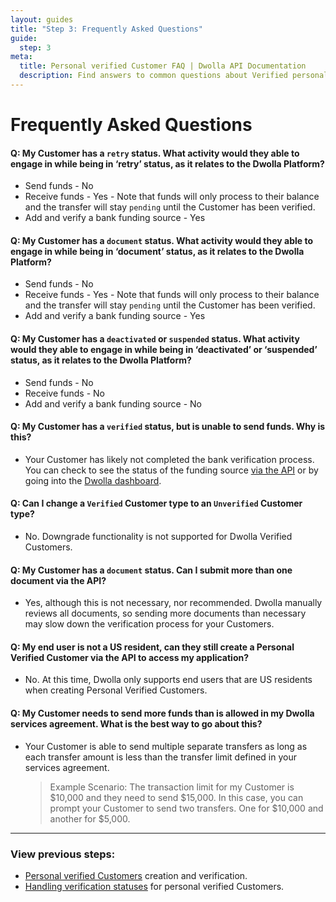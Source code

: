 ```yaml
---
layout: guides
title: "Step 3: Frequently Asked Questions"
guide:
  step: 3
meta:
  title: Personal verified Customer FAQ | Dwolla API Documentation
  description: Find answers to common questions about Verified personal Customers in the Dwolla API.
---
```


# Frequently Asked Questions

#### **Q: My Customer has a `retry` status. What activity would they able to engage in while being in ‘retry’ status, as it relates to the Dwolla Platform?**

- Send funds - No
- Receive funds - Yes - Note that funds will only process to their balance and the transfer will stay `pending` until the Customer has been verified.
- Add and verify a bank funding source - Yes

#### **Q: My Customer has a `document` status. What activity would they able to engage in while being in ‘document’ status, as it relates to the Dwolla Platform?**

- Send funds - No
- Receive funds - Yes - Note that funds will only process to their balance and the transfer will stay `pending` until the Customer has been verified.
- Add and verify a bank funding source - Yes

#### **Q: My Customer has a `deactivated` or `suspended` status. What activity would they able to engage in while being in ‘deactivated’ or ‘suspended’ status, as it relates to the Dwolla Platform?**

- Send funds - No
- Receive funds - No
- Add and verify a bank funding source - No

#### **Q: My Customer has a `verified` status, but is unable to send funds. Why is this?**

- Your Customer has likely not completed the bank verification process. You can check to see the status of the funding source [via the API](https://docs.dwolla.com/#list-funding-sources-for-a-customer) or by going into the [Dwolla dashboard](https://www.dwolla.com/platform/dashboard/).

#### **Q: Can I change a `Verified` Customer type to an `Unverified` Customer type?**

- No. Downgrade functionality is not supported for Dwolla Verified Customers.

#### **Q: My Customer has a `document` status. Can I submit more than one document via the API?**

- Yes, although this is not necessary, nor recommended. Dwolla manually reviews all documents, so sending more documents than necessary may slow down the verification process for your Customers.

#### **Q: My end user is not a US resident, can they still create a Personal Verified Customer via the API to access my application?**

- No. At this time, Dwolla only supports end users that are US residents when creating Personal Verified Customers.

#### **Q: My Customer needs to send more funds than is allowed in my Dwolla services agreement. What is the best way to go about this?**

- Your Customer is able to send multiple separate transfers as long as each transfer amount is less than the transfer limit defined in your services agreement.

  > Example Scenario: The transaction limit for my Customer is $10,000 and they need to send $15,000. In this case, you can prompt your Customer to send two transfers. One for $10,000 and another for $5,000.

---

### View previous steps:

- [Personal verified Customers](/resources/personal-verified-customer/create-personal-verified-customers.html) creation and verification.
- [Handling verification statuses](/resources/personal-verified-customer/handling-verification-statuses-personal.html) for personal verified Customers.

